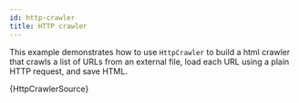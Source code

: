 ```yaml
---
id: http-crawler
title: HTTP crawler
---
```



This example demonstrates how to use <ApiLink to="http-crawler/class/HttpCrawler">`HttpCrawler`</ApiLink> to build a html crawler that crawls a list of URLs from an external file, load each URL using a plain HTTP request, and save HTML.

<RunnableCodeBlock className="language-js" type="cheerio">
	{HttpCrawlerSource}
</RunnableCodeBlock>
